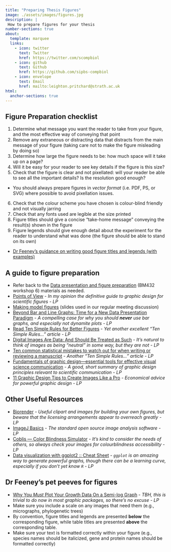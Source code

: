 ```yaml
---
title: "Preparing Thesis Figures"
image: ./assets/images/figures.jpg
description: |
 How to prepare figures for your thesis
number-sections: true
about:
  template: marquee
  links:
    - icon: twitter
      text: Twitter
      href: https://twitter.com/scompbiol
    - icon: github
      text: Github
      href: https://github.com/sipbs-compbiol
    - icon: envelope
      text: Email
      href: mailto:leighton.pritchard@strath.ac.uk
html:
  anchor-sections: true
---
```


## Figure Preparation checklist

1. Determine what message you want the reader to take from your figure, and the most effective way of conveying that point
2. Remove any extraneous or distracting data that distracts from the main message of your figure (taking care not to make the figure misleading by doing so)
3. Determine how large the figure needs to be: how much space will it take up on a page?
4. Will it be easy for your reader to see key details if the figure is this size?
5. Check that the figure is clear and not pixellated: will your reader be able to see all the important details? Is the resolution good enough?
  - You should always prepare figures in _vector format_ (i.e. PDF, PS, or SVG) where possible to avoid pixellation issues.
6. Check that the colour scheme you have chosen is colour-blind friendly and not visually jarring
7. Check that any fonts used are legible at the size printed
8. Figure titles should give a concise "take-home message" conveying the result(s) shown in the figure
9. Figure legends should give enough detail about the experiment for the reader to understand what was done (the figure should be able to stand on its own)

- [Dr Feeney's guidance on writing good figure titles and legends (with examples)](./assets/docs/FigureTitleLegend.pdf)

## A guide to figure preparation

- Refer back to the [Data presentation and figure preparation](https://sipbs-compbiol.github.io/BM432/notebooks/04-data_presentation_workshop.html) (BM432 workshop 6) materials as needed.
- [Points of View](https://protocolsmethods.springernature.com/posts/43650-data-visualization-a-view-of-every-points-of-view-column) - _In my opinion the definitive guide to graphic design for scientific figures - LP_
- [Making model figures](./Making_model_figures_workshop.pptx) (slides used in our regular meeting discussion)
- [Beyond Bar and Line Graphs: Time for a New Data Presentation Paradigm](https://journals.plos.org/plosbiology/article?id=10.1371/journal.pbio.1002128) - _A compelling case for why you should **never** use bar graphs, and especially not dynamite plots - LP_
- [Read Ten Simple Rules for Better Figures](https://doi.org/10.1371/journal.pcbi.1003833) - _Yet another excellent "Ten Simple Rules…" article - LP_
- [Digital Images Are Data: And Should Be Treated as Such](https://www.ncbi.nlm.nih.gov/pmc/articles/PMC4210356/) - _It's natural to think of images as being "neutral" in some way, but they are not - LP_
- [Ten common statistical mistakes to watch out for when writing or reviewing a manuscript](https://elifesciences.org/articles/48175) - _Another "Ten Simple Rules…" article - LP_
- [Fundamentals of graphic design---essential tools for effective visual science communication](https://www.facetsjournal.com/doi/10.1139/facets-2018-0049) - _A good, short summary of graphic design principles relevant to scientific communication - LP_
- [11 Graphic Design Tips to Create Images Like a Pro](https://blog.snappa.com/graphic-design-tips/) - _Economical advice for powerful graphic design - LP_

## Other Useful Resources

- [Biorender](https://www.biorender.com/) - _Useful clipart and images for building your own figures, but beware that the licensing arrangements appear to overreach greatly - LP_
- [ImageJ Basics](https://imagej.nih.gov/ij/docs/pdfs/ImageJ.pdf) - _The standard open source image analysis software - LP_
- [Coblis --- Color Blindness Simulator](https://www.color-blindness.com/coblis-color-blindness-simulator/) - _It's kind to consider the needs of others, so always check your images for colourblindness accessibility - LP_
- [Data visualization with ggplot2 :: Cheat Sheet](https://rstudio.github.io/cheatsheets/html/data-visualization.html?_gl=1*yq93b*_ga*NDg4Mzg2NDQ4LjE2OTI4ODYzNzY.*_ga_2C0WZ1JHG0*MTY5MzIyOTcyMy41LjAuMTY5MzIyOTcyMy4wLjAuMA..) - _`ggplot` is an amazing way to generate powerful graphs, though there can be a learning curve, especially if you don't yet know `R` - LP_

## Dr Feeney's pet peeves for figures

- [Why You *Must* Plot Your Growth Data On a Semi-log Graph](https://schaechter.asmblog.org/schaechter/2018/07/why-you-must-plot-your-growth-data-on-semi-log-graph-paper.html) - _TBH, this is trivial to do now in most graphic packages, so there's no excuse - LP_
- Make sure you include a scale on any images that need them (e.g., micrographs, phylogenetic trees)
- By convention, figure titles and legends are presented **below** the corresponding figure, while table titles are presented **above** the corresponding table.
- Make sure your text is formatted correctly within your figure (e.g., species names should be italicized, gene and protein names should be formatted correctly)
